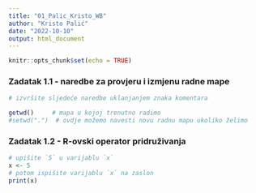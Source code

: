 ```yaml
---
title: "01_Palic_Kristo_WB"
author: "Kristo Palić"
date: "2022-10-10"
output: html_document
---
```


```r
knitr::opts_chunk$set(echo = TRUE)
```

### Zadatak 1.1 - naredbe za provjeru i izmjenu radne mape

```r
# izvršite sljedeće naredbe uklanjanjem znaka komentara

getwd()     # mapa u kojoj trenutno radimo
#setwd(".")  # ovdje možemo navesti novu radnu mapu ukoliko želimo

```

### Zadatak 1.2 - R-ovski operator pridruživanja

```r
# upišite `5` u varijablu `x`
x <- 5
# potom ispišite varijablu `x` na zaslon
print(x)

```
